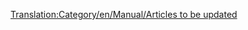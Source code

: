 [[Translation:Category/en/Manual/Articles to be updated]]
{{en/Bilingual box| Fr
| --
| ''A list of articles that require updating to reflect the latest release or trunk version.  Articles tagged with {{en/S|Dépassé/Fr}} automatically link here.''}}


